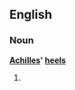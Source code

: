 ==English==

===Noun===
'''[[Achilles]]' [[heel]]s'''

# {{alternative plural of|[[Achilles' heel]]|[[Achilles heels]]}}